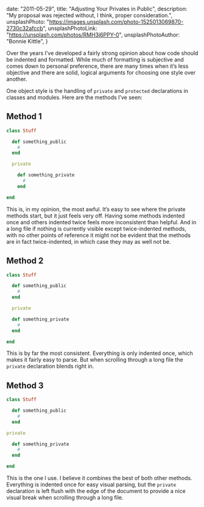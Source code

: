   date: "2011-05-29",
  title: "Adjusting Your Privates in Public",
  description:
    "My proposal was rejected without, I think, proper consideration.",
  unsplashPhoto: "https://images.unsplash.com/photo-1525013069870-2730c32afccb",
  unsplashPhotoLink: "https://unsplash.com/photos/RMH3j6PPY-0",
  unsplashPhotoAuthor: "Bonnie Kittle",
}

Over the years I’ve developed a fairly strong opinion about how code should be indented and formatted. While much of formatting is subjective and comes down to personal preference, there are many times when it’s less objective and there are solid, logical arguments for choosing one style over another.

One object style is the handling of `private` and `protected` declarations in classes and modules. Here are the methods I’ve seen:

## Method 1

```ruby
class Stuff

  def something_public
    #
  end

  private

    def something_private
      #
    end

end
```

This is, in my opinion, the most awful. It’s easy to see where the private methods start, but it just feels very off. Having some methods indented once and others indented twice feels more inconsistent than helpful. And in a long file if nothing is currently visible except twice-indented methods, with no other points of reference it might not be evident that the methods are in fact twice-indented, in which case they may as well not be.

## Method 2

```ruby
class Stuff

  def something_public
    #
  end

  private

  def something_private
    #
  end

end
```

This is by far the most consistent. Everything is only indented once, which makes it fairly easy to parse. But when scrolling through a long file the `private` declaration blends right in.

## Method 3

```ruby
class Stuff

  def something_public
    #
  end

private

  def something_private
    #
  end

end
```

This is the one I use. I believe it combines the best of both other methods. Everything is indented once for easy visual parsing, but the `private` declaration is left flush with the edge of the document to provide a nice visual break when scrolling through a long file.
